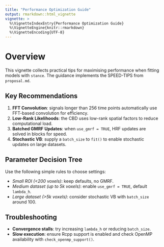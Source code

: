 ```yaml
---
title: "Performance Optimization Guide"
output: rmarkdown::html_vignette
vignette: >
  %\VignetteIndexEntry{Performance Optimization Guide}
  %\VignetteEngine{knitr::rmarkdown}
  %\VignetteEncoding{UTF-8}
---
```


# Overview

This vignette collects practical tips for maximising performance when fitting models with `stance`. The guidance implements the SPEED-TIPS from `proposal.md`.

## Key Recommendations

1. **FFT Convolution**: signals longer than 256 time points automatically use FFT-based convolution for efficiency.
2. **Low-Rank Likelihoods**: the CBD uses low-rank spatial factors to reduce computational load.
3. **Batched GMRF Updates**: when `use_gmrf = TRUE`, HRF updates are solved in blocks for speed.
4. **Stochastic VB**: supply a `batch_size` to `fit()` to enable stochastic updates on large datasets.

## Parameter Decision Tree

Use the following simple rules to choose settings:

- *Small ROI (<200 voxels)*: keep defaults, no GMRF.
- *Medium dataset (up to 5k voxels)*: enable `use_gmrf = TRUE`, default `lambda_h`.
- *Large dataset (>5k voxels)*: consider stochastic VB with `batch_size` around 100.

## Troubleshooting

- **Convergence stalls**: try increasing `lambda_h` or reducing `batch_size`.
- **Slow execution**: ensure Rcpp support is enabled and check OpenMP availability with `check_openmp_support()`.

